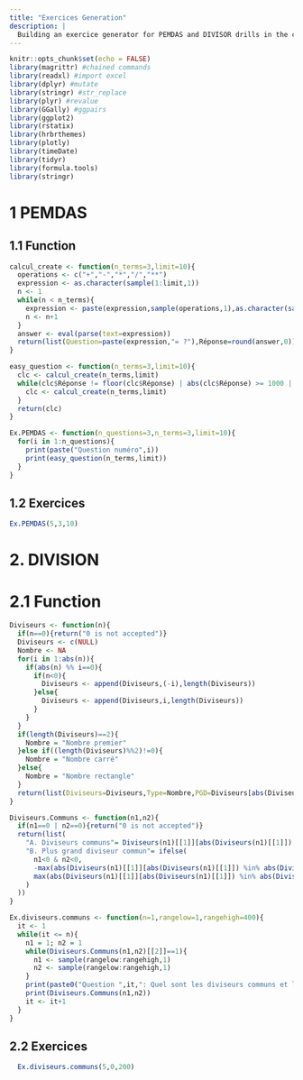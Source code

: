 ```yaml
---
title: "Exercices Generation"
description: |
  Building an exercice generator for PEMDAS and DIVISOR drills in the context of Schola ULB
---
```


```r
knitr::opts_chunk$set(echo = FALSE)
library(magrittr) #chained commands
library(readxl) #import excel
library(dplyr) #mutate
library(stringr) #str_replace
library(plyr) #revalue
library(GGally) #ggpairs
library(ggplot2)
library(rstatix)
library(hrbrthemes)
library(plotly)
library(timeDate)
library(tidyr)
library(formula.tools)
library(stringr)
```

# 1 PEMDAS

## 1.1 Function

```r
calcul_create <- function(n_terms=3,limit=10){
  operations <- c("+","-","*","/","**")
  expression <- as.character(sample(1:limit,1))
  n <- 1
  while(n < n_terms){
    expression <- paste(expression,sample(operations,1),as.character(sample(1:limit,1)))
    n <- n+1
  }
  answer <- eval(parse(text=expression))
  return(list(Question=paste(expression,"= ?"),Réponse=round(answer,0)))
}

easy_question <- function(n_terms=3,limit=10){
  clc <- calcul_create(n_terms,limit)
  while(clc$Réponse != floor(clc$Réponse) | abs(clc$Réponse) >= 1000 | clc$Réponse == 0){
    clc <- calcul_create(n_terms,limit)
  }
  return(clc)
}

Ex.PEMDAS <- function(n_questions=3,n_terms=3,limit=10){
  for(i in 1:n_questions){
    print(paste("Question numéro",i))
    print(easy_question(n_terms,limit))
  }
}
```

## 1.2 Exercices

```r
Ex.PEMDAS(5,3,10)
```

# 2. DIVISION

# 2.1 Function

```r
Diviseurs <- function(n){
  if(n==0){return("0 is not accepted")}
  Diviseurs <- c(NULL)
  Nombre <- NA
  for(i in 1:abs(n)){
    if(abs(n) %% i==0){
      if(n<0){
        Diviseurs <- append(Diviseurs,(-i),length(Diviseurs))
      }else{
        Diviseurs <- append(Diviseurs,i,length(Diviseurs))
      }
    }
  }
  if(length(Diviseurs)==2){
    Nombre = "Nombre premier"
  }else if((length(Diviseurs)%%2)!=0){
    Nombre = "Nombre carré"
  }else{
    Nombre = "Nombre rectangle"
  }
  return(list(Diviseurs=Diviseurs,Type=Nombre,PGD=Diviseurs[abs(Diviseurs)==max(abs(Diviseurs))]))
}

Diviseurs.Communs <- function(n1,n2){
  if(n1==0 | n2==0){return("0 is not accepted")}
  return(list(
    "A. Diviseurs communs"= Diviseurs(n1)[[1]][abs(Diviseurs(n1)[[1]]) %in% abs(Diviseurs(n2)[[1]])],
    "B. Plus grand diviseur commun"= ifelse(
      n1<0 & n2<0,
      -max(abs(Diviseurs(n1)[[1]][abs(Diviseurs(n1)[[1]]) %in% abs(Diviseurs(n2)[[1]])])),
      max(abs(Diviseurs(n1)[[1]][abs(Diviseurs(n1)[[1]]) %in% abs(Diviseurs(n2)[[1]])]))
    )
  ))
}

Ex.diviseurs.communs <- function(n=1,rangelow=1,rangehigh=400){
  it <- 1
  while(it <= n){
    n1 = 1; n2 = 1
    while(Diviseurs.Communs(n1,n2)[[2]]==1){
      n1 <- sample(rangelow:rangehigh,1)
      n2 <- sample(rangelow:rangehigh,1)
    }
    print(paste0("Question ",it,": Quel sont les diviseurs communs et le plus grand diviseur commun de ",n1," et ",n2,"?"))
    print(Diviseurs.Communs(n1,n2))
    it <- it+1
  }
}
```

## 2.2 Exercices

```r
  Ex.diviseurs.communs(5,0,200)
```